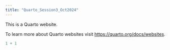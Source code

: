 ```yaml
---
title: "Quarto_Session3_Oct2024"
---
```


This is a Quarto website.

To learn more about Quarto websites visit <https://quarto.org/docs/websites>.

```r
1 + 1
```